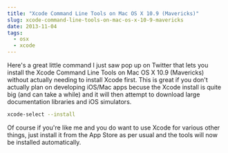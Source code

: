 ```yaml
---
title: "Xcode Command Line Tools on Mac OS X 10.9 (Mavericks)"
slug: xcode-command-line-tools-on-mac-os-x-10-9-mavericks
date: 2013-11-04
tags:
  - osx
  - xcode
---
```


Here's a great little command I just saw pop up on Twitter that lets you install the Xcode Command Line Tools on Mac OS X 10.9 (Mavericks) without actually needing to install Xcode first. This is great if you don't actually plan on developing iOS/Mac apps becuse the Xcode install is quite big (and can take a while) and it will then attempt to download large documentation libraries and iOS simulators.

```sh
xcode-select --install
```

Of course if you're like me and you do want to use Xcode for various other things, just install it from the App Store as per usual and the tools will now be installed automatically.
